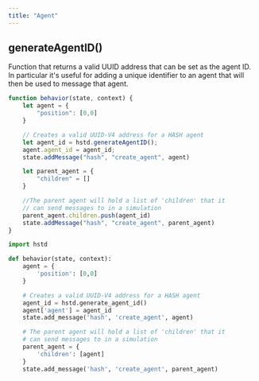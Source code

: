 ```yaml
---
title: "Agent"
---
```


## generateAgentID()

Function that returns a valid UUID address that can be set as the agent ID. In particular it's useful for adding a unique identifier to an agent that will then be used to message that agent.

<Tabs>
<Tab title="JavaScript" >

```javascript
function behavior(state, context) {
    let agent = {
        "position": [0,0]
    }

    // Creates a valid UUID-V4 address for a HASH agent
    let agent_id = hstd.generateAgentID();
    agent.agent_id = agent_id;
    state.addMessage("hash", "create_agent", agent)

    let parent_agent = {
        "children" = []
    }

    //The parent agent will hold a list of 'children' that it
    // can send messages to in a simulation
    parent_agent.children.push(agent_id)
    state.addMessage("hash", "create_agent", parent_agent)
}
```

</Tab >

<Tab title="Python" >

```python
import hstd

def behavior(state, context):
    agent = {
        'position': [0,0]
    }

    # Creates a valid UUID-V4 address for a HASH agent
    agent_id = hstd.generate_agent_id()
    agent['agent'] = agent_id
    state.add_message('hash', 'create_agent', agent)

    # The parent agent will hold a list of 'children' that it
    # can send messages to in a simulation
    parent_agent = {
        'children': [agent]
    }
    state.add_message('hash', 'create_agent', parent_agent)
```

</Tab>
</Tabs>

